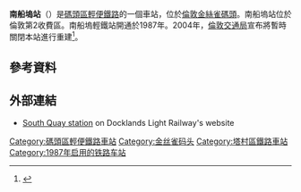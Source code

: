 {{Infobox London station |symbol = dlr
| name = 南船塢<br />South Quay 
| image_name =South Quay DLR platforms (2).jpg
| caption = 
| manager = [[碼頭區輕便鐵路|碼頭區輕便鐵路]]
| fare_zone = 2 
| locale = [[金絲雀碼頭|金絲雀碼頭]] 
| borough = [[塔村區|塔村區]] 
| years1=1987年8月31日
| years2=1994年
| years3=1996年
| years4=2009年
| events1=啟用
| events2=重修
| events3=因爆炸重建
| events4=重置
| platforms   = 2 
| access      = yes
| access_note = <ref>{{Citation step free tube map}}</ref> 
| latitude    = 51.4998
| longitude   = -0.0161
| original    = [[碼頭區輕便鐵路|碼頭區輕便鐵路]]
| dlrbat0708=3.122
| dlrbat0809=2.805
| dlrbat1011=3.652
}}
'''南船塢站'''（{{lang-en|South Quay DLR station}}）是[[碼頭區輕便鐵路|碼頭區輕便鐵路]]的一個車站，位於[[倫敦|倫敦]][[金絲雀碼頭|金絲雀碼頭]]。南船塢站位於倫敦第2收費區。南船塢輕鐵站開通於1987年。2004年，[[倫敦交通局|倫敦交通局]]宣布將暫時關閉本站進行重建<ref>{{cite web |url=http://www.londontravelwatch.org.uk/document/1637/get |title=Docklands Light Railway Capacity Enhancement Project. Station Closure – South Quay (DLR) Station |accessdate=2008-07-05 |date=October 2004 |format=PDF |publisher=[[Transport_for_London|Transport for London]] |deadurl=yes |archiveurl=https://web.archive.org/web/20071016033822/http://www.londontravelwatch.org.uk/document/1637/get |archivedate=2007-10-16 }}</ref>。
== 參考資料 ==
{{reflist}}
{{Portal|英國|倫敦}}

== 外部連結 ==
{{commons category|South Quay DLR station}}
* [http://www.tfl.gov.uk/gettingaround/transportaccessibility/dlr/3241.aspx South Quay station]{{Wayback|url=http://www.tfl.gov.uk/gettingaround/transportaccessibility/dlr/3241.aspx |date=20140302185838 }} on Docklands Light Railway's website

{{DLR}}

{{DEFAULTSORT:South Quay}}
[[Category:碼頭區輕便鐵路車站|Category:碼頭區輕便鐵路車站]]
[[Category:金丝雀码头|Category:金丝雀码头]]
[[Category:塔村區鐵路車站|Category:塔村區鐵路車站]]
[[Category:1987年启用的铁路车站|Category:1987年启用的铁路车站]]